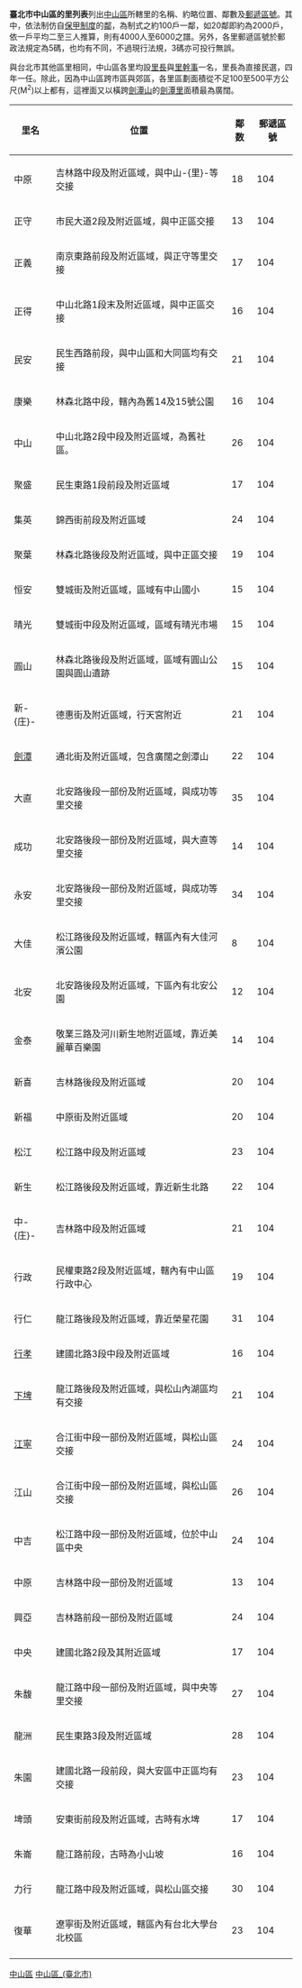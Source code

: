 '''臺北市中山區的里列表'''列出[[中山區_(臺北市)|中山區]]所轄里的名稱、約略位置、鄰數及[[郵遞區號|郵遞區號]]。其中，依法制仿自[[保甲制度|保甲制度]]的[[鄰|鄰]]，為制式之約100戶一鄰，如20鄰即約為2000戶，依一戶平均二至三人推算，則有4000人至6000之譜。另外，各里郵遞區號於郵政法規定為5碼，也均有不同，不過現行法規，3碼亦可投行無誤。

與台北市其他區里相同，中山區各里均設[[里長|里長]]與[[里幹事|里幹事]]一名，里長為直接民選，四年一任。除此，因為中山區跨市區與郊區，各里區劃面積從不足100至500平方公尺(M<sup>2</sup>)以上都有，這裡面又以橫跨[[劍潭山|劍潭山]]的[[劍潭里|劍潭里]]面積最為廣闊。
{| class="wikitable"
!里名||位置||鄰数||郵遞區號
|-
|中原||吉林路中段及附近區域，與中山-{里}-等交接||18||104
|-
|正守||市民大道2段及附近區域，與中正區交接||13||104
|-
|正義||南京東路前段及附近區域，與正守等里交接||17||104
|-
|正得||中山北路1段末及附近區域，與中正區交接||16||104
|-
|民安||民生西路前段，與中山區和大同區均有交接||21||104
|-
|康樂||林森北路中段，轄內為舊14及15號公園||16||104
|-
|中山||中山北路2段中段及附近區域，為舊社區。||26||104
|-
|聚盛||民生東路1段前段及附近區域||17||104
|-
|集英||錦西街前段及附近區域||24||104
|-
|聚葉||林森北路後段及附近區域，與中正區交接||19||104
|-
|恒安||雙城街及附近區域，區域有中山國小||15||104
|-
|晴光||雙城街中段及附近區域，區域有晴光市場||15||104
|-
|圓山||林森北路後段及附近區域，區域有圓山公園與圓山遺跡||15||104
|-
|新-{庄}-||德惠街及附近區域，行天宮附近||21||104
|-
|[[劍潭里|劍潭]]||通北街及附近區域，包含廣闊之劍潭山||22||104
|-
|大直||北安路後段一部份及附近區域，與成功等里交接||35||104
|-
|成功||北安路後段一部份及附近區域，與大直等里交接||14||104
|-
|永安||北安路後段一部份及附近區域，與成功等里交接||34||104
|-
|大佳||松江路後段及附近區域，轄區內有大佳河濱公園||8||104
|-
|北安||北安路後段及附近區域，下區內有北安公園||12||104
|-
|金泰||敬業三路及河川新生地附近區域，靠近美麗華百樂園||14||104
|-
|新喜||吉林路後段及附近區域||20||104
|-
|新福||中原街及附近區域||20||104
|-
|松江||松江路中段及附近區域||23||104
|-
|新生||松江路後段及附近區域，靠近新生北路||22||104
|-
|中-{庄}-||吉林路中段及附近區域||21||104
|-
|行政||民權東路2段及附近區域，轄內有中山區行政中心||19||104
|-
|行仁||龍江路後段及附近區域，靠近榮星花園||31||104
|-
|[[行孝里|行孝]]||建國北路3段中段及附近區域||16||104
|-
|[[下埤里_(臺北市)|下埤]]||龍江路後段及附近區域，與松山內湖區均有交接||21||104
|-
|[[江寧里|江寧]]||合江街中段一部份及附近區域，與松山區交接||24||104
|-
|江山||合江街中段一部份及附近區域，與松山區交接||26||104
|-
|中吉||松江路中段一部份及附近區域，位於中山區中央||24||104
|-
|中原||吉林路中段一部份及附近區域||13||104
|-
|興亞||吉林路前段一部份及附近區域||24||104
|-
|中央||建國北路2段及其附近區域||17||104
|-
|朱馥||龍江路中段一部份及附近區域，與中央等里交接||27||104
|-
|龍洲||民生東路3段及附近區域||28||104
|-
|朱園||建國北路一段前段，與大安區中正區均有交接||23||104
|-
|埤頭||安東街前段及附近區域，古時有水埤||17||104
|-
|朱崙||龍江路前段，古時為小山坡||16||104
|-
|力行||龍江路中段及附近區域，與松山區交接||30||104
|-
|復華||遼寧街及附近區域，轄區內有台北大學台北校區||23||104
|-
|}

[[Category:臺北市的里|中山區]]
[[Category:中山區_(臺北市)|]]